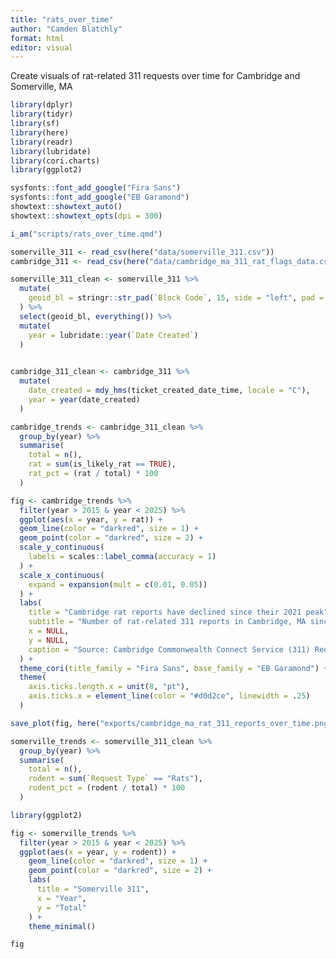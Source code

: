 ```yaml
---
title: "rats_over_time"
author: "Camden Blatchly"
format: html
editor: visual
---
```


Create visuals of rat-related 311 requests over time for Cambridge and Somerville, MA

```r

library(dplyr)
library(tidyr)
library(sf)
library(here)
library(readr)
library(lubridate)
library(cori.charts)
library(ggplot2)

sysfonts::font_add_google("Fira Sans")
sysfonts::font_add_google("EB Garamond")
showtext::showtext_auto()
showtext::showtext_opts(dpi = 300)

i_am("scripts/rats_over_time.qmd")

```

```r

somerville_311 <- read_csv(here("data/somerville_311.csv"))
cambridge_311 <- read_csv(here("data/cambridge_ma_311_rat_flags_data.csv"))

```

```r

somerville_311_clean <- somerville_311 %>%
  mutate(
    geoid_bl = stringr::str_pad(`Block Code`, 15, side = "left", pad = "0")
  ) %>%
  select(geoid_bl, everything()) %>%
  mutate(
    year = lubridate::year(`Date Created`)
  )
  

cambridge_311_clean <- cambridge_311 %>%
  mutate(
    date_created = mdy_hms(ticket_created_date_time, locale = "C"),
    year = year(date_created)
  )

```

```r

cambridge_trends <- cambridge_311_clean %>%
  group_by(year) %>%
  summarise(
    total = n(),
    rat = sum(is_likely_rat == TRUE),
    rat_pct = (rat / total) * 100
  )

```

```r

fig <- cambridge_trends %>%
  filter(year > 2015 & year < 2025) %>%
  ggplot(aes(x = year, y = rat)) +
  geom_line(color = "darkred", size = 1) +
  geom_point(color = "darkred", size = 2) +
  scale_y_continuous(
    labels = scales::label_comma(accuracy = 1)
  ) +
  scale_x_continuous(
    expand = expansion(mult = c(0.01, 0.05))
  ) +
  labs(
    title = "Cambridge rat reports have declined since their 2021 peak",
    subtitle = "Number of rat-related 311 reports in Cambridge, MA since 2016",
    x = NULL,
    y = NULL,
    caption = "Source: Cambridge Commonwealth Connect Service (311) Requests"
  ) +
  theme_cori(title_family = "Fira Sans", base_family = "EB Garamond") +
  theme(
    axis.ticks.length.x = unit(8, "pt"),
    axis.ticks.x = element_line(color = "#d0d2ce", linewidth = .25)
  )

save_plot(fig, here("exports/cambridge_ma_rat_311_reports_over_time.png"), add_logo = FALSE)

```

```r

somerville_trends <- somerville_311_clean %>%
  group_by(year) %>%
  summarise(
    total = n(),
    rodent = sum(`Request Type` == "Rats"),
    rodent_pct = (rodent / total) * 100
  )

```

```r

library(ggplot2)

fig <- somerville_trends %>%
  filter(year > 2015 & year < 2025) %>%
  ggplot(aes(x = year, y = rodent)) +
    geom_line(color = "darkred", size = 1) +
    geom_point(color = "darkred", size = 2) +
    labs(
      title = "Somerville 311",
      x = "Year",
      y = "Total"
    ) +
    theme_minimal()

fig

```
